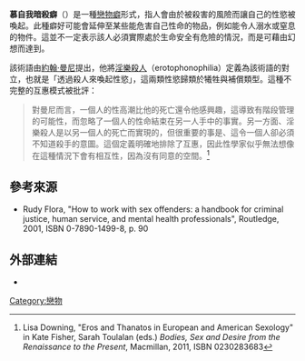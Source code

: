{{medical}}
'''慕自我暗殺癖'''（{{lang-en|Autassassinophilia}}）是一種[[戀物癖|戀物癖]]形式，指人會由於被殺害的風險而讓自己的性慾被喚起。此種癖好可能會延伸至某些能危害自己性命的物品，例如能令人溺水或窒息的物件。這並不一定表示該人必須實際處於生命安全有危險的情況，而是可藉由幻想而達到。

該術語由[[約翰·曼尼|約翰·曼尼]]提出，他將[[淫樂殺人|淫樂殺人]]（erotophonophilia）定義為該術語的對立，也就是「透過殺人來喚起性慾」，這兩類性慾歸類於犧牲與補償類型。這種不完整的互惠模式被{{link-en|麗莎·道寧|Lisa Downing}}批評：

<blockquote>對曼尼而言，一個人的性高潮比他的死亡還令他感興趣，這導致有階段管理的可能性，而忽略了一個人的性命結束在另一人手中的事實。另一方面、淫樂殺人是以另一個人的死亡而實現的，但很重要的事是、這令一個人卻必須不知道殺手的意圖。這個定義明確地排除了互惠，因此性學家似乎無法想像在這種情況下會有相互性，因為沒有同意的空間。<ref>Lisa Downing, "Eros and Thanatos in European and American Sexology" in Kate Fisher, Sarah Toulalan (eds.) ''Bodies, Sex and Desire from the Renaissance to the Present'', Macmillan, 2011, ISBN 0230283683</ref></blockquote>

==參考來源==
{{Reflist}}
* Rudy Flora, "How to work with sex offenders: a handbook for criminal justice, human service, and mental health professionals", Routledge, 2001, ISBN 0-7890-1499-8, p. 90

== 外部連結 ==
* {{cite web|url=http://www.springerlink.com/content/ffpqwly85tdx1c1a/|title=On the limits of sexual ethics: The phenomenology of autassassinophilia|author={{link-en|麗莎·道寧|Lisa Downing}}|publisher=Sexuality & Culture, Springer, New York|date=2004-06-08|accessdate=2009-03-19|archive-url=https://web.archive.org/web/20121009004551/http://www.springerlink.com/content/ffpqwly85tdx1c1a/|archive-date=2012-10-09|dead-url=yes}}

{{性欲倒错}}
{{戀物癖}}

[[Category:戀物|Category:戀物]]

{{Psychi-and-psycho-stub}}